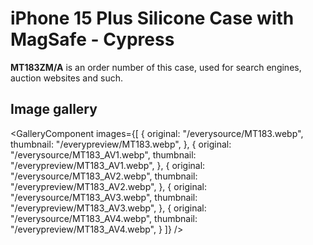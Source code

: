 
# iPhone 15 Plus Silicone Case with MagSafe - Cypress

<Callout type='info' emoji='👉🏻'>**MT183ZM/A** is an order number of this case, used for search engines, auction websites and such.</Callout>

## Image gallery

<GalleryComponent
    images={[
      {
        original: "/everysource/MT183.webp",
        thumbnail: "/everypreview/MT183.webp",
      },
      {
        original: "/everysource/MT183_AV1.webp",
        thumbnail: "/everypreview/MT183_AV1.webp",
      },
      {
        original: "/everysource/MT183_AV2.webp",
        thumbnail: "/everypreview/MT183_AV2.webp",
      },
      {
        original: "/everysource/MT183_AV3.webp",
        thumbnail: "/everypreview/MT183_AV3.webp",
      },
      {
        original: "/everysource/MT183_AV4.webp",
        thumbnail: "/everypreview/MT183_AV4.webp",
      }
    ]}
  />
